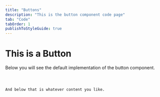 ```yaml
---
title: "Buttons"
description: "This is the button component code page"
tab: "Code"
tabOrder: 1
publishToStyleGuide: true
---
```


# This is a Button

Below you will see the default implementation of the button component.
<CodeSnippet />

<Component />
<Code />

And below that is whatever content you like.
